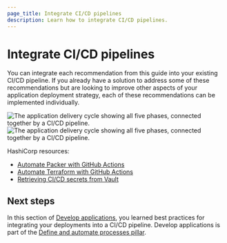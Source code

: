 ```yaml
---
page_title: Integrate CI/CD pipelines
description: Learn how to integrate CI/CD pipelines.
---
```


# Integrate CI/CD pipelines

You can integrate each recommendation from this guide into your existing CI/CD pipeline. If you already have a solution to address some of these recommendations but are looking to improve other aspects of your application deployment strategy, each of these recommendations can be implemented individually.

![The application delivery cycle showing all five phases, connected together by a CI/CD pipeline.](/img/well-architected-framework/app-delivery-cycle.png#light-theme-only)
![The application delivery cycle showing all five phases, connected together by a CI/CD pipeline.](/img/well-architected-framework/app-delivery-cycle-dark.png#dark-theme-only)

HashiCorp resources:

- [Automate Packer with GitHub Actions](/packer/tutorials/cloud-production/github-actions)
- [Automate Terraform with GitHub Actions](/terraform/tutorials/automation/github-actions)
- [Retrieving CI/CD secrets from Vault](/well-architected-framework/security/security-cicd-vault)

## Next steps

In this section of [Develop applications](/well-architected-framework/define-and-automate-processes/build-and-test/setup-application), you learned best practices for integrating your deployments into a CI/CD pipeline. Develop applications is part of the [Define and automate processes pillar](/well-architected-framework/define-and-automate-processes).